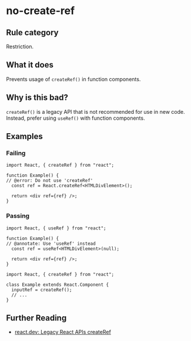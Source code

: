 # no-create-ref

## Rule category

Restriction.

## What it does

Prevents usage of `createRef()` in function components.

## Why is this bad?

`createRef()` is a legacy API that is not recommended for use in new code. Instead, prefer using `useRef()` with function components.

## Examples

### Failing

```tsx twoslash
import React, { createRef } from "react";

function Example() {
// @error: Do not use 'createRef'
  const ref = React.createRef<HTMLDivElement>();

  return <div ref={ref} />;
}
```

### Passing

```tsx twoslash
import React, { useRef } from "react";

function Example() {
// @annotate: Use 'useRef' instead
  const ref = useRef<HTMLDivElement>(null);

  return <div ref={ref} />;
}
```

```tsx twoslash
import React, { createRef } from "react";

class Example extends React.Component {
  inputRef = createRef();
  // ...
}
```

## Further Reading

- [react.dev: Legacy React APIs createRef](https://react.dev/reference/react/createRef)
